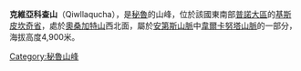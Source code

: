 {{Coord|13|45|55|S|71|17|1|W|display=title}}

'''克維亞科查山'''（Qiwllaqucha），是[[秘魯|秘魯]]的山峰，位於該國東南部[[普諾大區|普諾大區]]的[[基斯皮坎奇省|基斯皮坎奇省]]，處於[[奧桑加特山|奧桑加特山]]西北面，屬於[[安第斯山脈|安第斯山脈]]中[[韋爾卡努塔山脈|韋爾卡努塔山脈]]的一部分，海拔高度4,900米。

{{Peru-geo-stub}}
[[Category:秘魯山峰|Category:秘魯山峰]]